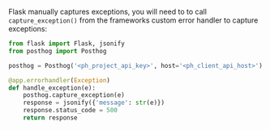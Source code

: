 Flask manually captures exceptions, you will need to to call `capture_exception()` from the frameworks custom error handler to capture exceptions:

```python
from flask import Flask, jsonify
from posthog import Posthog

posthog = Posthog('<ph_project_api_key>', host='<ph_client_api_host>')

@app.errorhandler(Exception)
def handle_exception(e):
    posthog.capture_exception(e)
    response = jsonify({'message': str(e)})
    response.status_code = 500
    return response
```